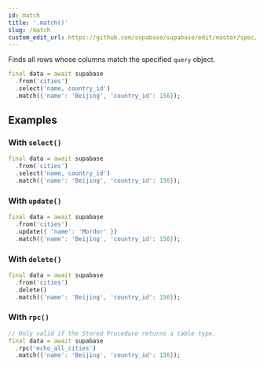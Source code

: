 ```yaml
---
id: match
title: '.match()'
slug: /match
custom_edit_url: https://github.com/supabase/supabase/edit/master/spec/supabase_dart_v1_legacy.yml
---
```



Finds all rows whose columns match the specified `query` object.

```dart
final data = await supabase
  .from('cities')
  .select('name, country_id')
  .match({'name': 'Beijing', 'country_id': 156});
```

## Examples

### With `select()`

```dart
final data = await supabase
  .from('cities')
  .select('name, country_id')
  .match({'name': 'Beijing', 'country_id': 156});
```

### With `update()`

```dart
final data = await supabase
  .from('cities')
  .update({ 'name': 'Mordor' })
  .match({'name': 'Beijing', 'country_id': 156});
```

### With `delete()`

```dart
final data = await supabase
  .from('cities')
  .delete()
  .match({'name': 'Beijing', 'country_id': 156});
```

### With `rpc()`

```dart
// Only valid if the Stored Procedure returns a table type.
final data = await supabase
  .rpc('echo_all_cities')
  .match({'name': 'Beijing', 'country_id': 156});
```
